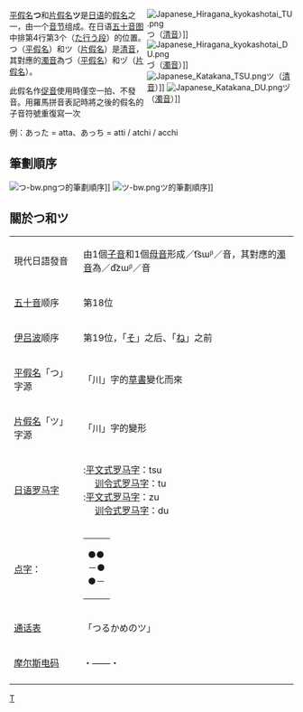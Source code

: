 {{Unreferenced|time=2017-12-18T04:06:52+00:00}}
<div style="float:right;width:260px;">
{{日语五十音}}
[[File:Japanese_Hiragana_kyokashotai_TU.png|thumb]]<span lang=ja>つ</span>（[[清音|清音]]）]]
[[File:Japanese_Hiragana_kyokashotai_DU.png|thumb]]<span lang=ja>づ</span>（[[濁音|濁音]]）]]<br />
[[File:Japanese_Katakana_TSU.png|thumb]]<span lang=ja>ツ</span>（[[清音|清音]]）]]
[[File:Japanese_Katakana_DU.png|thumb]]<span lang=ja>ヅ</span>（[[濁音|濁音]]）]]
</div>

[[平假名|平假名]]<span lang=ja>'''つ'''</span>和[[片假名|片假名]]<span lang=ja>'''ツ'''</span>是[[日语|日语]]的[[日語假名|假名]]之一，由一个[[音节|音节]]组成。在日语[[五十音图|五十音图]]中排第4行第3个（<span lang=ja>[[た行|た行]][[う段|う段]]</span>）的位置。<span lang=ja>つ</span>（[[平假名|平假名]]）和<span lang=ja>ツ</span>（[[片假名|片假名]]）是[[清音|清音]]，其對應的[[濁音|濁音]]為<span lang=ja>づ</span>（[[平假名|平假名]]）和<span lang=ja>ヅ</span>（[[片假名|片假名]]）。

此假名作[[促音|促音]]使用時僅空一拍、不發音。用羅馬拼音表記時將之後的假名的子音符號重復寫一次

例：あった = atta、あっち = atti / atchi / acchi

== 筆劃順序 ==
[[File:つ-bw.png|thumb]]<span lang=ja>つ</span>的筆劃順序]]
[[File:ツ-bw.png|thumb]]<span lang=ja>ツ</span>的筆劃順序]]
{{Clear|left}}

==關於<span lang=ja>つ</span>和<span lang=ja>ツ</span>==
{|class=wikitable
|-
|現代日語發音
|由1個[[子音|子音]]和1個[[母音|母音]]形成／t͡sɯᵝ／音，其對應的[[濁音|濁音]]為／d͡zɯᵝ／音
|-
|[[五十音|五十音]]顺序
|第18位
|-
|[[伊吕波|伊吕波]]顺序
|第19位，「<span lang=ja>[[そ|そ]]</span>」之后、「<span lang=ja>[[ね|ね]]</span>」之前
|-
|[[平假名|平假名]]「<span lang=ja>つ</span>」字源
|「川」字的[[草書|草書]]變化而來
|-
|[[片假名|片假名]]「<span lang=ja>ツ</span>」字源
|「川」字的變形
|-
|[[日语罗马字|日语罗马字]]
|'''{{lang|ja|つ}}''':[[平文式罗马字|平文式罗马字]]：tsu<br />　 [[训令式罗马字|训令式罗马字]]：tu<br />
'''{{lang|ja|づ}}''':[[平文式罗马字|平文式罗马字]]：zu<br />　 [[训令式罗马字|训令式罗马字]]：du
|-
|[[点字|点字]]：
|
{| style = "border:1px solid #8080b0;"
|-----
| ●●<br />－●<br />●－
|}
|-
|[[通话表|通话表]]
|「<span lang=ja>つるかめのツ<span>」
|-
|[[摩尔斯电码|摩尔斯电码]]
|・——・
|-
|}

<!--編輯注釋:請熱心人士繼續仿照あ條目，補充這個假名的字元編碼(包含半形及小字等)-->

[[Category:日语假名|T]]